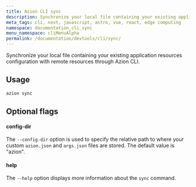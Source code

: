 ```yaml
---
title: Azion CLI sync
description: Synchronize your local file containing your existing application resources configuration with remote resources through Azion CLI.
meta_tags: cli, next, javascript, astro, vue, react, edge computing
namespace: documentation_cli_sync
menu_namespace: cliMenuAlpha
permalink: /documentation/devtools/cli/sync/
---
```


Synchronize your local file containing your existing application resources configuration with remote resources through Azion CLI.

## Usage

```bash
azion sync
```

## Optional flags

#### config-dir

The `--config-dir` option is used to specify the relative path to where your custom `azion.json` and `args.json` files are stored. The default value is "azion".

#### help

The `--help` option displays more information about the `sync` command.
